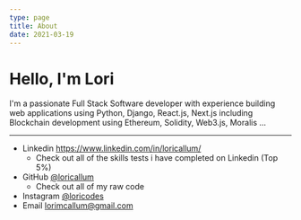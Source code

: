 ```yaml
---
type: page
title: About
date: 2021-03-19
---
```


# Hello, I'm Lori 

I'm a passionate Full Stack Software developer with experience building web applications using Python, Django, React.js, Next.js including Blockchain development using Ethereum, Solidity, Web3.js, Moralis ...

---
- Linkedin https://www.linkedin.com/in/loricallum/
    - Check out all of the skills tests i have completed on Linkedin (Top 5%)
- GitHub [@loricallum](https://github.com/yourname)
    - Check out all of my raw code
- Instagram [@loricodes](https://instagram.com/yourname)
- Email lorimcallum@gmail.com
